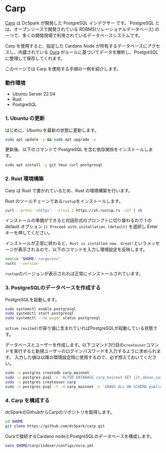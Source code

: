 
# Carp

[Carp](https://dcspark.github.io/carp/) は DcSpark が開発した PostgreSQL インデクサー です。
PostgreSQL とは、オープンソースで開発されている RDBMS(リレーショナルデータベース) の一つで、多くの開発現場で利用されているデータベースシステムです。

Carp を使用すると、指定した Cardano Node が所有するデータベースにアクセスし、内蔵されている [Oura](https://github.com/txpipe/oura) がルールに基づいてデータを解析し、PostgreSQL に整理して保存してくれます。

このページでは Carp を使用する手順の一例を紹介します。

### 動作環境

- Ubuntu Server 22.04
- Rust
- PostgreSQL

### 1. Ubuntu の更新

はじめに、Ubuntu を最新の状態に更新します。

```bash copy
sudo apt update -y && sudo apt upgrade -y
```

更新後、以下のコマンドで PostgreSQL を含む依存関係をインストールします。

```bash copy
sudo apt install -y git tmux curl postgresql
```

### 2. Rust 環境構築

Carp は Rust で書かれているため、Rust の環境構築を行います。

Rust のツールチェーンである`rustup`をインストールします。

```bash copy
curl --proto '=https' --tlsv1.2 https://sh.rustup.rs -sSf | sh
```

インストールの準備ができると対話形式のプロンプトに切り替わるので 1 の default オプション `1) Proceed with installation (default)` を選択し Enter キーを押してください。

インストールが正常に終わると、`Rust is installed now. Great!`というメッセージが表示されるので、以下のコマンドを入力し環境設定を反映します。

```bash copy
source "$HOME/.cargo/env"
rustc --version
```

`rustup`のバージョンが表示されれば正常にインストールされています。

### 3. PostgreSQLのデータベースを作成する

PostgreSQLを起動します。

```bash copy
sudo systemctl enable postgresql
sudo systemctl start postgresql
sudo systemctl --no-pager status postgresql
```

`active (exited)`が戻り値に含まれていればPostgreSQLが起動している状態です。

データベースとユーザーを作成します。以下コマンド3行目の`createuser`コマンドを実行すると新規ユーザーのログインパスワードを入力するように求められます。
入力した値は以降の環境設定時に使用するので、必ず控えておいてください。

```bash copy
sudo -u postgres createdb carp_mainnet
sudo -u postgres psql -c 'ALTER DATABASE carp_mainnet SET jit_above_cost = -1;'
sudo -u postgres createuser carp
sudo -u postgres psql -t -d carp_mainnet -c 'GRANT ALL ON SCHEMA public TO carp;'
```

### 4. Carp を構成する

<FileTree>
	<FileTree.Folder name="/home/usr" defaultOpen>
		<FileTree.Folder name="carp" defaultOpen>
    		<FileTree.Folder name="indexer" defaultOpen>
		</FileTree.Folder>
    		<FileTree.Folder name="carp" defaultOpen>
		</FileTree.Folder>
    <FileTree.File name="..."/>
		</FileTree.Folder>
	</FileTree.Folder>
</FileTree>

dcSparkのGithubからCarpのリポジトリを取得します。

```bash copy
cd $HOME
git clone https://github.com/dcSpark/carp.git
```

Ouraで接続するCardano nodeとPostgreSQLのデータベースを構成します。

```bash copy
nano $HOME/carp/indexer/configs/oura.yml
```